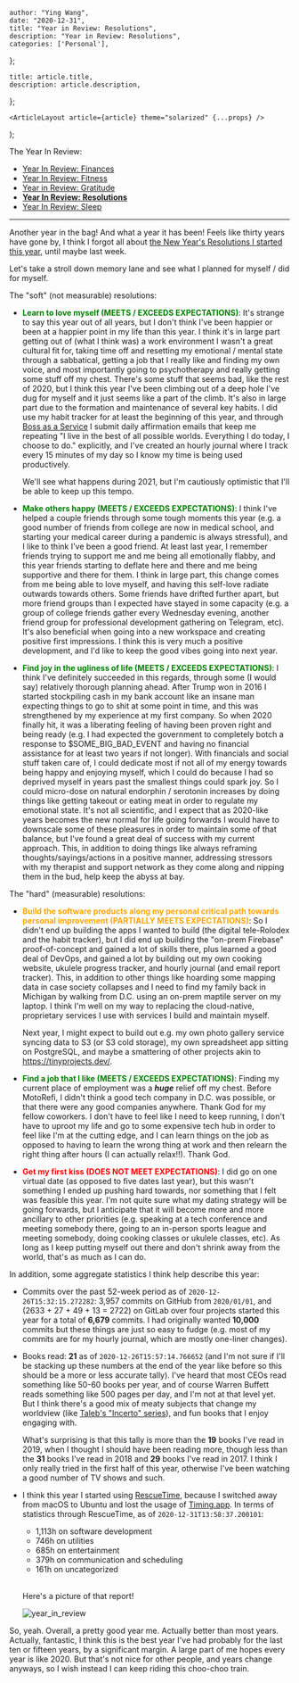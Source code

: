 

    author: "Ying Wang",
    date: "2020-12-31",
    title: "Year in Review: Resolutions",
    description: "Year in Review: Resolutions",
    categories: ['Personal'],
};

    title: article.title,
    description: article.description,
};

    <ArticleLayout article={article} theme="solarized" {...props} />
);


The Year In Review:

- [Year In Review: Finances](/posts/2020/12/31/old_years_resolutions_finances)
- [Year In Review: Fitness](/posts/2020/12/31/old_years_resolutions_fitness)
- [Year in Review:
  Gratitude](/posts/2020/12/31/old_years_resolutions_gratitude)
- [**Year In Review:
  Resolutions**](/posts/2020/12/31/old_years_resolutions_review)
- [Year In Review:
  Sleep](/posts/2020/12/31/old_years_resolutions_sleep_schedule)

---

Another year in the bag! And what a year it has been! Feels like thirty years
have gone by, I think I forgot all about [the New Year's Resolutions I started
this year](/posts/2020/01/01/new_years_resolutions), until maybe last week.

Let's take a stroll down memory lane and see what I planned for myself / did for
myself.

The "soft" (not measurable) resolutions:

- **<span style="color:green">Learn to love myself (MEETS / EXCEEDS
  EXPECTATIONS)</span>**: It's strange to say this year out of all years, but
  I don't think I've been happier or been at a happier point in my life than
  this year. I think it's in large part getting out of (what I think was) a
  work environment I wasn't a great cultural fit for, taking time off and
  resetting my emotional / mental state through a sabbatical, getting a job
  that I really like and finding my own voice, and most importantly going to
  psychotherapy and really getting some stuff off my chest. There's some stuff
  that seems bad, like the rest of 2020, but I think this year I've been
  climbing out of a deep hole I've dug for myself and it just seems like a
  part of the climb. It's also in large part due to the formation and
  maintenance of several key habits. I did use my habit tracker for at least
  the beginning of this year, and through [Boss as a
  Service](https://bossasaservice.life/) I submit daily affirmation emails
  that keep me repeating "I live in the best of all possible worlds.
  Everything I do today, I choose to do." explicitly, and I've created an
  hourly journal where I track every 15 minutes of my day so I know my time is
  being used productively.

  We'll see what happens during 2021, but I'm cautiously optimistic that I'll
  be able to keep up this tempo.

- **<span style="color:green">Make others happy (MEETS / EXCEEDS
  EXPECTATIONS)</span>**: I think I've helped a couple friends through some
  tough moments this year (e.g. a good number of friends from college are now
  in medical school, and starting your medical career during a pandemic is
  always stressful), and I like to think I've been a good friend. At least
  last year, I remember friends trying to support me and me being all
  emotionally flabby, and this year friends starting to deflate here and there
  and me being supportive and there for them. I think in large part, this
  change comes from me being able to love myself, and having this self-love
  radiate outwards towards others. Some friends have drifted further apart,
  but more friend groups than I expected have stayed in some capacity (e.g. a
  group of college friends gather every Wednesday evening, another friend
  group for professional development gathering on Telegram, etc). It's also
  beneficial when going into a new workspace and creating positive first
  impressions. I think this is very much a positive development, and I'd like
  to keep the good vibes going into next year.

- **<span style="color:green">Find joy in the ugliness of life (MEETS /
  EXCEEDS EXPECTATIONS)</span>**: I think I've definitely succeeded in this
  regards, through some (I would say) relatively thorough planning ahead.
  After Trump won in 2016 I started stockpiling cash in my bank account like
  an insane man expecting things to go to shit at some point in time, and this
  was strengthened by my experience at my first company. So when 2020 finally
  hit, it was a liberating feeling of having been proven right and being ready
  (e.g. I had expected the government to completely botch a response to
  $SOME_BIG_BAD_EVENT and having no financial assistance for at least two
  years if not longer). With financials and social stuff taken care of, I
  could dedicate most if not all of my energy towards being happy and enjoying
  myself, which I could do because I had so deprived myself in years past the
  smallest things could spark joy. So I could micro-dose on natural endorphin
  / serotonin increases by doing things like getting takeout or eating meat in
  order to regulate my emotional state. It's not all scientific, and I expect
  that as 2020-like years becomes the new normal for life going forwards I
  would have to downscale some of these pleasures in order to maintain some of
  that balance, but I've found a great deal of success with my current
  approach. This, in addition to doing things like always reframing
  thoughts/sayings/actions in a positive manner, addressing stressors with my
  therapist and support network as they come along and nipping them in the
  bud, help keep the abyss at bay.

The "hard" (measurable) resolutions:

- **<span style="color:orange">Build the software products along my personal
  critical path towards personal improvement (PARTIALLY MEETS
  EXPECTATIONS)</span>**: So I didn't end up building the apps I wanted to
  build (the digital tele-Rolodex and the habit tracker), but I did end up
  building the "on-prem Firebase" proof-of-concept and gained a lot of skills
  there, plus learned a good deal of DevOps, and gained a lot by building out
  my own cooking website, ukulele progress tracker, and hourly journal (and
  email report tracker). This, in addition to other things like hoarding some
  mapping data in case society collapses and I need to find my family back in
  Michigan by walking from D.C. using an on-prem maptile server on my laptop.
  I think I'm well on my way to replacing the cloud-native, proprietary
  services I use with services I build and maintain myself.

  Next year, I might expect to build out e.g. my own photo gallery service
  syncing data to S3 (or S3 cold storage), my own spreadsheet app sitting on
  PostgreSQL, and maybe a smattering of other projects akin to
  https://tinyprojects.dev/.

- **<span style="color:green">Find a job that I like (MEETS / EXCEEDS
  EXPECTATIONS)</span>**: Finding my current place of employment was a
  **_huge_** relief off my chest. Before MotoRefi, I didn't think a good tech
  company in D.C. was possible, or that there were any good companies
  anywhere. Thank God for my fellow coworkers. I don't have to feel like I
  need to keep running, I don't have to uproot my life and go to some
  expensive tech hub in order to feel like I'm at the cutting edge, and I can
  learn things on the job as opposed to having to learn the wrong thing at
  work and then relearn the right thing after hours (I can actually relax!!).
  Thank God.

- **<span style="color:red">Get my first kiss (DOES NOT MEET
  EXPECTATIONS)</span>**: I did go on one virtual date (as opposed to five
  dates last year), but this wasn't something I ended up pushing hard towards,
  nor something that I felt was feasible this year. I'm not quite sure what my
  dating strategy will be going forwards, but I anticipate that it will become
  more and more ancillary to other priorities (e.g. speaking at a tech
  conference and meeting somebody there, going to an in-person sports league
  and meeting somebody, doing cooking classes or ukulele classes, etc). As
  long as I keep putting myself out there and don't shrink away from the
  world, that's as much as I can do.

In addition, some aggregate statistics I think help describe this year:

- Commits over the past 52-week period as of `2020-12-26T15:32:15.272282`: 3,957
  commits on GitHub from `2020/01/01`, and (2633 + 27 + 49 + 13 = 2722) on
  GitLab over four projects started this year for a total of **6,679** commits.
  I had originally wanted **10,000** commits but these things are just so easy
  to fudge (e.g. most of my commits are for my hourly journal, which are mostly
  one-liner changes).

- Books read: **21** as of `2020-12-26T15:57:14.766652` (and I'm not sure if
  I'll be stacking up these numbers at the end of the year like before so this
  should be a more or less accurate tally). I've heard that most CEOs read
  something like 50-60 books per year, and of course Warren Buffett reads
  something like 500 pages per day, and I'm not at that level yet. But I think
  there's a good mix of meaty subjects that change my worldview (like [Taleb's
  "Incerto" series](http://localhost:1313/posts/2020/04/09/the_black_swan/)),
  and fun books that I enjoy engaging with.

  What's surprising is that this tally is more than the **19** books I've read
  in 2019, when I thought I should have been reading more, though less than the
  **31** books I've read in 2018 and **29** books I've read in 2017. I think I
  only really tried in the first half of this year, otherwise I've been watching
  a good number of TV shows and such.

- I think this year I started using
  [RescueTime](https://www.rescuetime.com/dashboard), because I switched away
  from macOS to Ubuntu and lost the usage of
  [Timing.app](https://timingapp.com/?lang=en). In terms of statistics through
  RescueTime, as of `2020-12-31T13:58:37.200101`:

  - 1,113h on software development
  - 746h on utilities
  - 685h on entertainment
  - 379h on communication and scheduling
  - 161h on uncategorized

  <br/>

  Here's a picture of that report!

  ![year_in_review](/img/posts/2020/12/31/year_in_review.png)

So, yeah. Overall, a pretty good year me. Actually better than most years.
Actually, fantastic, I think this is the best year I've had probably for the
last ten or fifteen years, by a significant margin. A large part of me hopes
every year is like 2020. But that's not nice for other people, and years change
anyways, so I wish instead I can keep riding this choo-choo train.
